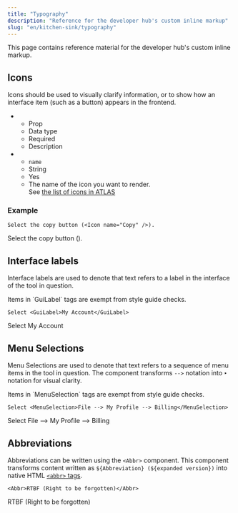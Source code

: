 ```yaml
---
title: "Typography"
description: "Reference for the developer hub's custom inline markup"
slug: "en/kitchen-sink/typography"
---
```


This page contains reference material for the developer hub's custom inline markup.

## Icons

Icons should be used to visually clarify information, or to show how an interface item (such as a button) appears in the frontend.

<ListTable>

-  -  Prop
   -  Data type
   -  Required
   -  Description
-  -  `name`
   -  String
   -  Yes
   -  The name of the icon you want to render.  
      See [the list of icons in ATLAS](https://atlas.adeven.com/docs/components/Icon#available-icons)

</ListTable>

### Example

```mdx
Select the copy button (<Icon name="Copy" />).
```

Select the copy button (<Icon name="Copy" />).

## Interface labels

Interface labels are used to denote that text refers to a label in the interface of the tool in question. 

<Callout type="note">
Items in `GuiLabel` tags are exempt from style guide checks.
</Callout>

```mdx
Select <GuiLabel>My Account</GuiLabel>
```

Select <GuiLabel>My Account</GuiLabel>

## Menu Selections

Menu Selections are used to denote that text refers to a sequence of menu items in the tool in question. The component transforms `-->` notation into `‣` notation for visual clarity.

<Callout type="note">
Items in `MenuSelection` tags are exempt from style guide checks.
</Callout>

```mdx
Select <MenuSelection>File --> My Profile --> Billing</MenuSelection>
```

Select <MenuSelection>File --> My Profile --> Billing</MenuSelection>

## Abbreviations

Abbreviations can be written using the `<Abbr>` component. This component transforms content written as `${Abbreviation} (${expanded version})` into native HTML [`<abbr>` tags](https://developer.mozilla.org/en-US/docs/Web/HTML/Element/abbr).

```mdx
<Abbr>RTBF (Right to be forgotten)</Abbr>
```

<Abbr>RTBF (Right to be forgotten)</Abbr>
